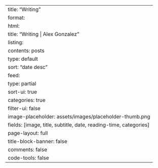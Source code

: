 ---
title: "Writing"
format:
  html:
    title: "Writing | Alex Gonzalez"
listing:
  contents: posts
  type: default
  sort: "date desc"
  feed: 
    type: partial
  sort-ui: true
  categories: true
  filter-ui: false
  image-placeholder: assets/images/placeholder-thumb.png
  fields: [image, title, subtitle, date, reading-time, categories]
page-layout: full
title-block-banner: false
comments: false
code-tools: false
---